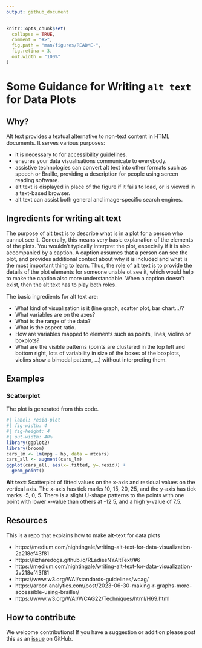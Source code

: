 ```yaml
---
output: github_document
---
```



<!-- README.md is generated from README.Rmd. Please edit that file -->

```r
knitr::opts_chunk$set(
  collapse = TRUE, 
  comment = "#>", 
  fig.path = "man/figures/README-",
  fig.retina = 3,
  out.width = "100%"
)
```

# Some Guidance for Writing `alt text` for Data Plots

## Why?

Alt text provides a textual alternative to non-text content in HTML documents. It serves various purposes: 

- it is necessary to for accessibility guidelines. 
- ensures your data visualisations communicate to everybody.
- assistive technologies can convert alt text into other formats such as speech or Braille, providing a description for people using screen reading software.
- alt text is displayed in place of the figure if it fails to load, or is viewed in a text-based browser. 
- alt text can assist both general and image-specific search engines.

## Ingredients for writing alt text

The purpose of alt text is to describe what is in a plot for a person who cannot see it. Generally, this means very basic explanation of the elements of the plots. You wouldn't typically interpret the plot, especially if it is also accompanied by a caption. A caption assumes that a person can see the plot, and provides additional context about why it is included and what is the most important thing to learn. Thus, the role of alt text is to provide the details of the plot elements for someone unable ot see it, which would help to make the caption also more understandable. When a caption doesn't exist, then the alt text has to play both roles.

The basic ingredients for alt text are:

- What kind of visualization is it (line graph, scatter plot, bar chart...)?
- What variables are on the axes?
- What is the range of the data?
- What is the aspect ratio.
- How are variables mapped to elements such as points, lines, violins or boxplots?
- What are the visible patterns (points are clustered in the top left and bottom right, lots of variability in size of the boxes of the boxplots, violins show a bimodal pattern, ...) without interpreting them.

## Examples

### Scatterplot 

The plot is generated from this code. 

```r
#| label: resid-plot
#| fig-width: 4
#| fig-height: 4
#| out-width: 40%
library(ggplot2)
library(broom)
cars_lm <- lm(mpg ~ hp, data = mtcars)
cars_all <- augment(cars_lm)
ggplot(cars_all, aes(x=.fitted, y=.resid)) + 
  geom_point()
```

**Alt text**: Scatterplot of fitted values on the x-axis and residual values on the vertical axis. The x-axis has tick marks 10, 15, 20, 25, and the y-axis has tick marks -5, 0, 5. There is a slight U-shape patterns to the points with one point with lower x-value than others at -12.5, and a high y-value of 7.5.

## Resources

This is a repo that explains how to make alt-text for data plots

- https://medium.com/nightingale/writing-alt-text-for-data-visualization-2a218ef43f81
- https://lizharedogs.github.io/RLadiesNYAltText/#6
- https://medium.com/nightingale/writing-alt-text-for-data-visualization-2a218ef43f81
- https://www.w3.org/WAI/standards-guidelines/wcag/
- https://arbor-analytics.com/post/2023-06-30-making-r-graphs-more-accessible-using-brailler/
- https://www.w3.org/WAI/WCAG22/Techniques/html/H69.html

## How to contribute

We welcome contributions! If you have a suggestion or addition please post this as an [issue](https://github.com/numbats/alt-text-for-data-plots/issues) on GitHub.

